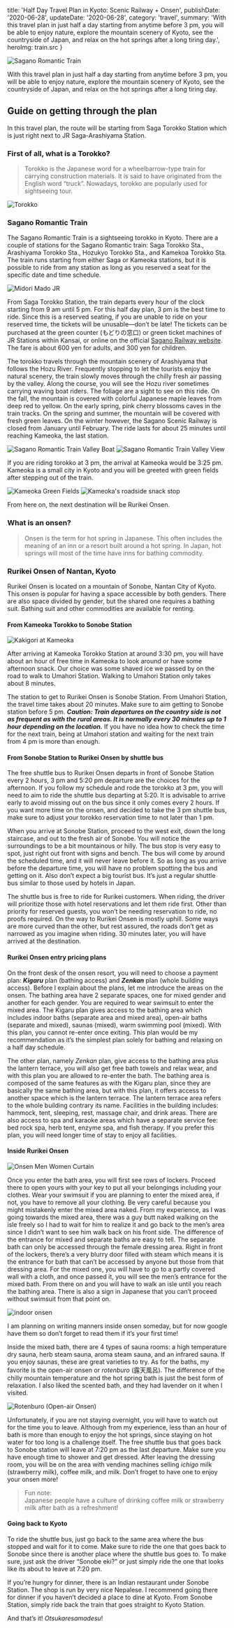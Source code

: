 

  title: 'Half Day Travel Plan in Kyoto: Scenic Railway + Onsen',
  publishDate: '2020-06-28',
  updateDate: '2020-06-28',
  category: 'travel',
  summary: 'With this travel plan in just half a day starting from anytime before 3 pm, you will be able to enjoy nature, explore the mountain scenery of Kyoto, see the countryside of Japan, and relax on the hot springs after a long tiring day.',
  heroImg: train.src
}



<img src={train} alt="Sagano Romantic Train" type="imgBlock" />

With this travel plan in just half a day starting from anytime before 3 pm, you will be able to enjoy nature, explore the mountain scenery of Kyoto, see the countryside of Japan, and relax on the hot springs after a long tiring day.

## Guide on getting through the plan

In this travel plan, the route will be starting from Saga Torokko Station which is just right next to JR Saga-Arashiyama Station.

### First of all, what is a Torokko?

>Torokko is the Japanese word for a wheelbarrow-type train for carrying construction materials. It is said to have originated from the English word “truck”. Nowadays, torokko are popularly used for sightseeing tour.

<img src={torokko} alt="Torokko" width={491} height={327} type="imgBlock" />

### Sagano Romantic Train

The Sagano Romantic Train is a sightseeing torokko in Kyoto. There are a couple of stations for the Sagano Romantic train: Saga Torokko Sta., Arashiyama Torokko Sta., Hozukyo Torokko Sta., and Kamekoa Torokko Sta. The train runs starting from either Saga or Kameoka stations, but it is possible to ride from any station as long as you reserved a seat for the specific date and time schedule.

<img src={midori} alt="Midori Mado JR" width={150} height={150} type="imgRight"/>

From Saga Torokko Station, the train departs every hour of the clock starting from 9 am until 5 pm. For this half day plan, 3 pm is the best time to ride. Since this is a reserved seating, if you are unable to ride on your reserved time, the tickets will be unusable—don’t be late! The tickets can be purchased at the green counter (もどりの窓口) or green ticket machines of JR Stations within Kansai, or online on the official [Sagano Railway website](https://www.sagano-kanko.co.jp/en/reserve.php). The fare is about 600 yen for adults, and 300 yen for children. 


The torokko travels through the mountain scenery of Arashiyama that follows the Hozu River. Frequently stopping to let the tourists enjoy the natural scenery, the train slowly moves through the chilly fresh air passing by the valley. Along the course, you will see the Hozu river sometimes carrying waving boat riders. The foliage are a sight to see on this ride. On the fall, the mountain is covered with colorful Japanese maple leaves from deep red to yellow. On the early spring, pink cherry blossoms caves in the train tracks. On the spring and summer, the mountain will be covered with fresh green leaves. On the winter however, the Sagano Scenic Railway is closed from January until February. The ride lasts for about 25 minutes until reaching Kameoka, the last station.

<img src={boat} alt="Sagano Romantic Train Valley Boat" caption="Boat down the Valley" type="imgBlock" />
<img src={view} alt="Sagano Romantic Train Valley View" caption="Sagano Train View" type="imgBlock" />

If you are riding torokko at 3 pm, the arrival at Kameoka would be 3:25 pm. Kameoka is a small city in Kyoto and you will be greeted with green fields after stepping out of the train.

<div className="imgGallery">
  <img src={kameoka} alt="Kameoka Green Fields" />
  <img src={kameoka2} alt="Kameoka's roadside snack stop" />
</div>

From here on, the next destination will be Rurikei Onsen.

### What is an onsen?

>Onsen is the term for hot spring in Japanese. This often includes the meaning of an inn or a resort built around a hot spring. In Japan, hot springs will most of the time have inns for bathing commodity.

### Rurikei Onsen of Nantan, Kyoto

Rurikei Onsen is located on a mountain of Sonobe, Nantan City of Kyoto. This onsen is popular for having a space accessible by both genders. There are also space divided by gender, but the shared one requires a bathing suit. Bathing suit and other commodities are available for renting.

#### From Kameoka Torokko to Sonobe Station

<img src={kakigori} alt="Kakigori at Kameoka" width={216} height={288} type="imgLeft"/>

After arriving at Kameoka Torokko Station at around 3:30 pm, you will have about an hour of free time in Kameoka to look around or have some afternoon snack. Our choice was some shaved ice we passed by on the road to walk to Umahori Station. Walking to Umahori Station only takes about 8 minutes.

The station to get to Rurikei Onsen is Sonobe Station. From Umahori Station, the travel time takes about 20 minutes. Make sure to aim getting to Sonobe station before 5 pm. ***Caution: Train departures on the country side is not as frequent as with the rural areas. It is normally every 30 minutes up to 1 hour depending on the location.*** If you have no idea how to check the time for the next train, being at Umahori station and waiting for the next train from 4 pm is more than enough.

#### From Sonobe Station to Rurikei Onsen by shuttle bus

The free shuttle bus to Rurikei Onsen departs in front of Sonobe Station every 2 hours, 3 pm and 5:20 pm departure are the choices for the afternoon. If you follow my schedule and rode the torokko at 3 pm, you will need to aim to ride the shuttle bus departing at 5:20. It is advisable to arrive early to avoid missing out on the bus since it only comes every 2 hours. If you want more time on the onsen, and decided to take the 3 pm shuttle bus, make sure to adjust your torokko reservation time to not later than 1 pm.

When you arrive at Sonobe Station, proceed to the west exit, down the long staircase, and out to the fresh air of Sonobe. You will notice the surroundings to be a bit mountainous or hilly. The bus stop is very easy to spot, just right out front with signs and bench. The bus will come by around the scheduled time, and it will never leave before it. So as long as you arrive before the departure time, you will have no problem spotting the bus and getting on it. Also don’t expect a big tourist bus. It’s just a regular shuttle bus similar to those used by hotels in Japan.

The shuttle bus is free to ride for Rurikei customers. When riding, the driver will prioritize those with hotel reservations and let them ride first. Other than priority for reserved guests, you won’t be needing reservation to ride, no proofs required. On the way to Rurikei Onsen is mostly uphill. Some ways are more curved than the other, but rest assured, the roads don’t get as narrowed as you imagine when riding. 30 minutes later, you will have arrived at the destination.

#### Rurikei Onsen entry pricing plans

On the front desk of the onsen resort, you will need to choose a payment plan: ***Kigaru*** plan (bathing access) and ***Zenkan*** plan (whole building access). Before I explain about the plans, let me introduce the areas on the onsen. The bathing area have 2 separate spaces, one for mixed gender and another for each gender. You are required to wear swimsuit to enter the mixed area. The Kigaru plan gives access to the bathing area which includes indoor baths (separate area and mixed area), open-air baths (separate and mixed), saunas (mixed), warm swimming pool (mixed). With this plan, you cannot re-enter once exiting. This plan would be my recommendation as it’s the simplest plan solely for bathing and relaxing on a half day schedule.

The other plan, namely *Zenkan* plan, give access to the bathing area plus the lantern terrace, you will also get free bath towels and relax wear, and with this plan you are allowed to re-enter the bath. The bathing area is composed of the same features as with the Kigaru plan, since they are basically the same bathing area, but with this plan, it offers access to another space which is the lantern terrace. The lantern terrace area refers to the whole building contrary its name. Facilities in the building includes: hammock, tent, sleeping, rest, massage chair, and drink areas. There are also access to spa and karaoke areas which have a separate service fee: bed rock spa, herb tent, enzyme spa, and fish therapy. If you prefer this plan, you will need longer time of stay to enjoy all facilities.

#### Inside Rurikei Onsen

<img src={onsenGender} alt="Onsen Men Women Curtain"  width={183} height={195} type="imgRight" />

Once you enter the bath area, you will first see rows of lockers. Proceed there to open yours with your key to put all your belongings including your clothes. Wear your swimsuit if you are planning to enter the mixed area, if not, you have to remove all your clothing. Be very careful because you might mistakenly enter the mixed area naked. From my experience, as I was going towards the mixed area, there was a guy butt naked walking on the isle freely so I had to wait for him to realize it and go back to the men’s area since I didn’t want to see him walk back on his front side. The difference of the entrance for mixed and separate baths are easy to tell. The separate bath can only be accessed through the female dressing area. Right in front of the lockers, there’s a very blurry door filled with steam which means it is the entrance for bath that can’t be accessed by anyone but those from that dressing area. For the mixed one, you will have to go to a partly covered wall with a cloth, and once passed it, you will see the men’s entrance for the mixed bath. From there on and you will have to walk an isle until you reach the bathing area. There is also a sign in Japanese that you can’t proceed without swimsuit from that point on.

<img src={onsen} alt="indoor onsen" caption="indoor onsen" type="imgBlock" />

I am planning on writing manners inside onsen someday, but for now google have them so don’t forget to read them if it’s your first time!

Inside the mixed bath, there are 4 types of sauna rooms: a high temperature dry sauna, herb steam sauna, aroma steam sauna, and an infrared sauna. If you enjoy saunas, these are great varieties to try. As for the baths, my favorite is the open-air onsen or *rotenburo* (露天風呂). The difference of the chilly mountain temperature and the hot spring bath is just the best form of relaxation. I also liked the scented bath, and they had lavender on it when I visited.

<img src={rotenburo} alt="Rotenburo (Open-air Onsen)" caption="Rotenburo (Open-air Onsen)" type="imgBlock" />

Unfortunately, if you are not staying overnight, you will have to watch out for the time you to leave. Although from my experience, less than an hour of bath is more than enough to enjoy the hot springs, since staying on hot water for too long is a challenge itself. The free shuttle bus that goes back to Sonobe station will leave at 7:20 pm as the last departure. Make sure you have enough time to shower and get dressed. After leaving the dressing room, you will be on the area with vending machines selling *ichigo* milk (strawberry milk), coffee milk, and milk. Don’t froget to have one to enjoy your onsen more!

>Fun note:  
>Japanese people have a culture of drinking coffee milk or strawberry milk after bath as a refreshment!

#### Going back to Kyoto

To ride the shuttle bus, just go back to the same area where the bus stopped and wait for it to come. Make sure to ride the one that goes back to Sonobe since there is another place where the shuttle bus goes to. To make sure, just ask the driver “Sonobe eki?” or just simply ride the one that looks like its about to leave at 7:20 pm.

If you’re hungry for dinner, there is an Indian restaurant under Sonobe Station. The shop is run by very nice Nepalese. I recommend going there for dinner if you haven’t decided a place to dine at Kyoto. From Sonobe Station, simply ride back the train that goes straight to Kyoto Station.

And that’s it! *Otsukaresamadesu*!